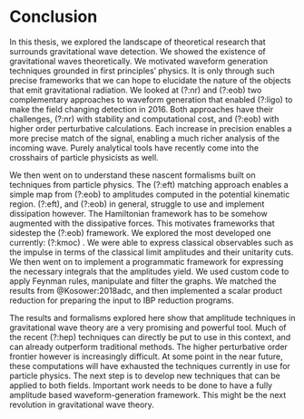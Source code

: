 # Conclusion {#sec-conclusion}

In this thesis, we explored the landscape of theoretical research that surrounds gravitational wave detection.  We showed the existence of gravitational waves theoretically. We motivated waveform generation techniques grounded in first principles' physics. It is only through such precise frameworks that we can hope to elucidate the nature of the objects that emit gravitational radiation. We looked at (?:nr)  and (?:eob)  two complementary approaches to waveform generation that enabled (?:ligo)  to make the field changing detection in 2016. Both approaches have their challenges, (?:nr)  with stability and computational cost, and (?:eob)  with higher order perturbative calculations. Each increase in precision enables a more precise match of the signal, enabling a much richer analysis of the incoming wave. Purely analytical tools have recently come into the crosshairs of particle physicists as well.

 We then went on to understand these nascent formalisms built on techniques from particle physics. The (?:eft)  matching approach enables a simple map from (?:eob)  to amplitudes computed in the potential kinematic region. (?:eft), and (?:eob)  in general, struggle to use and implement dissipation however. The Hamiltonian framework has to be somehow augmented with the dissipative forces. This motivates frameworks that sidestep the (?:eob)  framework. We explored the most developed one currently: (?:kmoc) . We were able to express classical observables such as the impulse in terms of the classical limit amplitudes and their unitarity cuts. We then went on to implement a programmatic framework for expressing the necessary integrals that the amplitudes yield. We used custom code to apply Feynman rules, manipulate and filter the graphs. We matched the results from @Kosower:2018adc, and then implemented a scalar product reduction for preparing the input to IBP reduction programs.

 The results and formalisms explored here show that amplitude techniques in gravitational wave theory are a very promising and powerful tool. Much of the recent (?:hep) techniques can directly be put to use in this context, and can already outperform traditional methods. The higher perturbative order frontier however is increasingly difficult. At some point in the near future, these computations will have exhausted the techniques currently in use for particle physics. The next step is to develop new techniques that can be applied to both fields. Important work needs to be done to have a fully amplitude based waveform-generation framework. This might be the next revolution in gravitational wave theory.